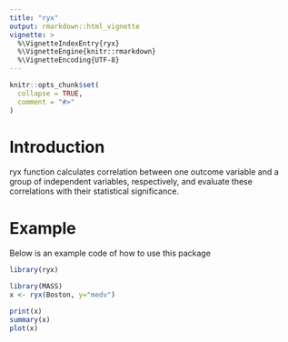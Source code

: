 ```yaml
---
title: "ryx"
output: rmarkdown::html_vignette
vignette: >
  %\VignetteIndexEntry{ryx}
  %\VignetteEngine{knitr::rmarkdown}
  %\VignetteEncoding{UTF-8}
---
```


```r
knitr::opts_chunk$set(
  collapse = TRUE,
  comment = "#>"
)
```
# Introduction

ryx function calculates correlation between one outcome variable and a group of independent variables, respectively, and evaluate these correlations with their statistical significance. 


# Example 

Below is an example code of how to use this package


```r
library(ryx)

library(MASS)
x <- ryx(Boston, y="medv")

print(x)
summary(x)
plot(x)
```
